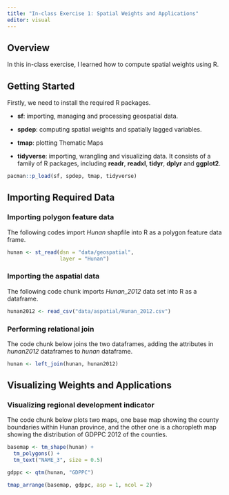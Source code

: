 ```yaml
---
title: "In-class Exercise 1: Spatial Weights and Applications"
editor: visual
---
```


## Overview

In this in-class exercise, I learned how to compute spatial weights using R.

## Getting Started

Firstly, we need to install the required R packages.

-   **sf**: importing, managing and processing geospatial data.

-   **spdep**: computing spatial weights and spatially lagged variables.

-   **tmap**: plotting Thematic Maps

-   **tidyverse**: importing, wrangling and visualizing data. It consists of a family of R packages, including **readr**, **readxl**, **tidyr**, **dplyr** and **ggplot2**.

```r
pacman::p_load(sf, spdep, tmap, tidyverse)

```

## Importing Required Data

### Importing polygon feature data

The following codes import *Hunan* shapfile into R as a polygon feature data frame.

```r
hunan <- st_read(dsn = "data/geospatial",
                 layer = "Hunan")

```

### Importing the aspatial data

The following code chunk imports *Hunan_2012* data set into R as a dataframe.

```r
hunan2012 <- read_csv("data/aspatial/Hunan_2012.csv")

```

### Performing relational join

The code chunk below joins the two dataframes, adding the attributes in *hunan2012* dataframes to *hunan* dataframe.

```r
hunan <- left_join(hunan, hunan2012)

```

## Visualizing Weights and Applications

### Visualizing regional development indicator

The code chunk below plots two maps, one base map showing the county boundaries within Hunan province, and the other one is a choropleth map showing the distribution of GDPPC 2012 of the counties.

```r
basemap <- tm_shape(hunan) +
  tm_polygons() +
  tm_text("NAME_3", size = 0.5)

gdppc <- qtm(hunan, "GDPPC")

tmap_arrange(basemap, gdppc, asp = 1, ncol = 2)

```
